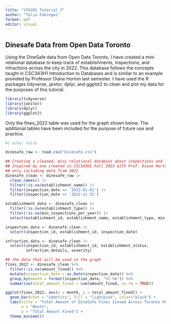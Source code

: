 ```yaml
---
title: "STA302 Tutorial 2"
author: "Talia Fabregas"
format: pdf
editor: visual
---
```


## Dinesafe Data from Open Data Toronto

Using the DineSafe data from Open Data Toronto, I have created a mini relational database to keep track of establishments, inspections, and infractions across the city in 2022. This database follows the concepts taught in CSC343H1 Introduction to Databases and is similar to an example provided by Professor Diane Horton last semester. I have used the R packages tidyverse, janitor, dplyr, and ggplot2 to clean and plot my data for the purposes of this tutorial.

```r
library(tidyverse)
library(janitor)
library(dplyr)
library(ggplot2)
```

Only the fines_2022 table was used for the graph shown below. The additional tables have been included for the purpose of future use and practice.

```r
#| echo: false

dinesafe_raw <- read.csv("Dinesafe.csv")

## Creating a cleaned, mini relational database about inspections and infractions
## Inspired by one created in CSC343H1 Fall 2023 with Prof. Diane Horton
## only including data from 2022
dinesafe_clean <- dinesafe_raw |>
  clean_names() |>
  filter(!is.na(establishment_name)) |>
  filter(inspection_date >= '2022-01-01') |>
  filter(inspection_date <= '2022-12-31') 

establishment_data <- dinesafe_clean |>
  filter(!is.na(establishment_type)) |> 
  filter(!is.na(min_inspections_per_year)) |>
  select(establishment_id, establishment_name, establishment_type, min_inspections_per_year)

inspection_data <- dinesafe_clean |>
  select(inspection_id, establishment_id, inspection_date)

infraction_data <- dinesafe_clean |>
  select(inspection_id, establishment_id, establishment_status, 
         infraction_details, severity)

## the data that will be used in the graph
fines_2022 <- dinesafe_clean %>%
  filter(!is.na(amount_fined)) %>%
  mutate(inspection_date = as.Date(inspection_date)) %>%
  group_by(month = format(inspection_date, "%Y-%m")) %>%
  summarise(total_amount_fined = sum(amount_fined, na.rm = TRUE))

ggplot(fines_2022, aes(x = month, y = total_amount_fined)) +
  geom_bar(stat = "identity", fill = "lightpink", color="black") +
  labs(title = "Total Amount of DineSafe Fines Issued Across Toronto Per Month in 2022",
       x = "Month",
       y = "Total Amount Fined") +
  theme_minimal()
  




```
